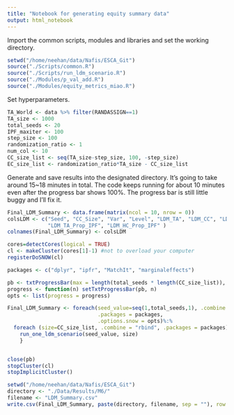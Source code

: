 ```yaml
---
title: "Notebook for generating equity summary data"
output: html_notebook
---
```


Import the common scripts, modules and libraries and set the working directory.

```r
setwd("/home/neehan/data/Nafis/ESCA_Git")
source("./Scripts/common.R")
source("./Scripts/run_ldm_scenario.R")
source("./Modules/p_val_add.R")
source("./Modules/equity_metrics_miao.R")
```

Set hyperparameters.

```r
TA_World <- data %>% filter(RANDASSIGN==1)
TA_size <- 1000
total_seeds <- 20
IPF_maxiter <- 100
step_size <- 100
randomization_ratio <- 1
num_col <- 10
CC_size_list <- seq(TA_size-step_size, 100, -step_size)
EC_size_list <- randomization_ratio*TA_size - CC_size_list
```

Generate and save results into the designated directory. It's going to take around 15\~18 minutes in total. The code keeps running for about 10 minutes even after the progress bar shows 100%. The progress bar is still little buggy and I'll fix it.

```r
Final_LDM_Summary <- data.frame(matrix(ncol = 10, nrow = 0))
colsLDM <- c("Seed", "CC_Size", "Var", "Level", "LDM_TA", "LDM_CC", "LDM_HC_Prop", "LDM_HC_IPF", 
             "LDM_TA_Prop_IPF", "LDM_HC_Prop_IPF" )
colnames(Final_LDM_Summary) <- colsLDM

cores=detectCores(logical = TRUE)
cl <- makeCluster(cores[1]-1) #not to overload your computer
registerDoSNOW(cl)

packages <- c("dplyr", "ipfr", "MatchIt", "marginaleffects")

pb <- txtProgressBar(max = length(total_seeds * length(CC_size_list)), style = 3)
progress <- function(n) setTxtProgressBar(pb, n)
opts <- list(progress = progress)

Final_LDM_Summary <- foreach(seed_value=seq(1,total_seeds,1), .combine = 'rbind', 
                             .packages = packages, 
                             .options.snow = opts)%:%
  foreach (size=CC_size_list, .combine = "rbind", .packages = packages) %dopar%{
    run_one_ldm_scenario(seed_value, size)
    }


close(pb)
stopCluster(cl)
stopImplicitCluster()

setwd("/home/neehan/data/Nafis/ESCA_Git")
directory <- "./Data/Results/M6/"
filename <- "LDM_Summary.csv"
write.csv(Final_LDM_Summary, paste(directory, filename, sep = ""), row.names = FALSE)
```
